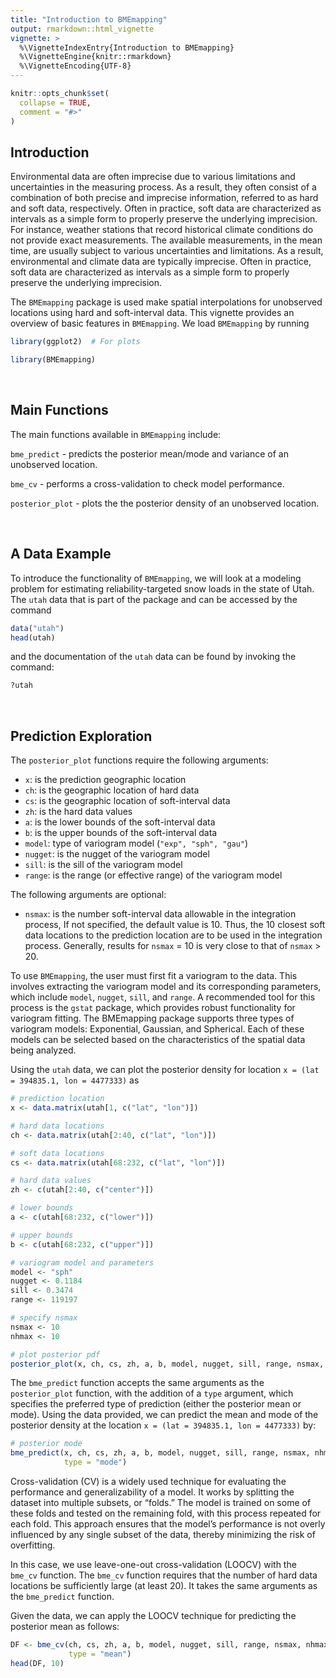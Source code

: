 ```yaml
---
title: "Introduction to BMEmapping"
output: rmarkdown::html_vignette
vignette: >
  %\VignetteIndexEntry{Introduction to BMEmapping}
  %\VignetteEngine{knitr::rmarkdown}
  %\VignetteEncoding{UTF-8}
---
```


```r
knitr::opts_chunk$set(
  collapse = TRUE,
  comment = "#>"
)
```

## Introduction

Environmental data are often imprecise due to various limitations and uncertainties in the measuring process. As a result, they often consist of a combination of both precise and imprecise information, referred to as hard and soft data, respectively. Often in practice, soft data are characterized as intervals as a simple form to properly preserve the underlying imprecision. For instance, weather stations that record historical climate conditions do not provide exact measurements. The available measurements, in the mean time, are usually subject to various uncertainties and limitations. As a result, environmental and climate data are typically imprecise. Often in practice, soft data are characterized as intervals as a simple form to properly preserve the underlying imprecision. 

The `BMEmapping` package is used make spatial interpolations for unobserved locations using hard and soft-interval data. This vignette provides an overview of basic features in `BMEmapping`. We load `BMEmapping` by running

```r
library(ggplot2)  # For plots

library(BMEmapping)
```


$~$

## Main Functions

The main functions available in `BMEmapping` include:

`bme_predict` - predicts the posterior mean/mode and variance of an unobserved location.

`bme_cv` - performs a cross-validation to check model performance.

`posterior_plot` - plots the the posterior density of an unobserved location.


$~$

## A Data Example

To introduce the functionality of `BMEmapping`, we will look at a modeling problem for estimating reliability-targeted snow loads in the state of Utah. The `utah` data that is part of the package and can be accessed by the command

```r
data("utah")
head(utah)
```

and the documentation of the `utah` data can be found by invoking the command:

```r
?utah
```


$~$
  
## Prediction Exploration
  
The `posterior_plot` functions require the following arguments:
  
* `x`: is the prediction geographic location
* `ch`: is the geographic location of hard data
* `cs`: is the geographic location of soft-interval data
* `zh`: is the hard data values
* `a`: is the lower bounds of the soft-interval data 
* `b`: is the upper bounds of the soft-interval data 
* `model`: type of variogram model (`"exp", "sph", "gau"`)
* `nugget`: is the nugget of the variogram model
* `sill`: is the sill of the variogram model 
* `range`: is the range (or effective range) of the variogram model 

The following arguments are optional:
  
* `nsmax`: is the number soft-interval data allowable in the integration process, If not specified, the default value is 10. Thus, the 10 closest soft data locations to the prediction location are to be used in the integration process. Generally, results for `nsmax` = 10 is very close to that of `nsmax` > 20.

To use `BMEmapping`, the user must first fit a variogram to the data. This involves extracting the variogram model and its corresponding parameters, which include `model`, `nugget`, `sill`, and `range`. A recommended tool for this process is the `gstat` package, which provides robust functionality for variogram fitting. The BMEmapping package supports three types of variogram models: Exponential, Gaussian, and Spherical. Each of these models can be selected based on the characteristics of the spatial data being analyzed.

Using the `utah` data, we can plot the posterior density for location `x = (lat = 394835.1, lon = 4477333)` as

```r
# prediction location
x <- data.matrix(utah[1, c("lat", "lon")]) 

# hard data locations
ch <- data.matrix(utah[2:40, c("lat", "lon")]) 

# soft data locations
cs <- data.matrix(utah[68:232, c("lat", "lon")])  

# hard data values
zh <- c(utah[2:40, c("center")])

# lower bounds
a <- c(utah[68:232, c("lower")]) 

# upper bounds
b <- c(utah[68:232, c("upper")]) 

# variogram model and parameters
model <- "sph"
nugget <- 0.1184
sill <- 0.3474
range <- 119197

# specify nsmax
nsmax <- 10
nhmax <- 10

# plot posterior pdf
posterior_plot(x, ch, cs, zh, a, b, model, nugget, sill, range, nsmax, nhmax)
```


The `bme_predict` function accepts the same arguments as the `posterior_plot` function, with the addition of a `type` argument, which specifies the preferred type of prediction (either the posterior mean or mode). Using the data provided, we can predict the mean and mode of the posterior density at the location `x = (lat = 394835.1, lon = 4477333)` by:

```r
# posterior mode
bme_predict(x, ch, cs, zh, a, b, model, nugget, sill, range, nsmax, nhmax, 
            type = "mode")
```


Cross-validation (CV) is a widely used technique for evaluating the performance and generalizability of a model. It works by splitting the dataset into multiple subsets, or "folds." The model is trained on some of these folds and tested on the remaining fold, with this process repeated for each fold. This approach ensures that the model's performance is not overly influenced by any single subset of the data, thereby minimizing the risk of overfitting.

In this case, we use leave-one-out cross-validation (LOOCV) with the `bme_cv` function. The `bme_cv` function requires that the number of hard data locations be sufficiently large (at least 20). It takes the same arguments as the `bme_predict` function.

Given the data, we can apply the LOOCV technique for predicting the posterior mean as follows:

```r
DF <- bme_cv(ch, cs, zh, a, b, model, nugget, sill, range, nsmax, nhmax, 
             type = "mean")
head(DF, 10)
```



